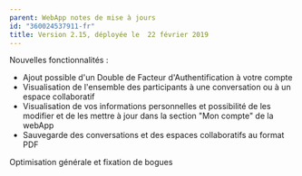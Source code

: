 ```yaml
---
parent: WebApp notes de mise à jours
id: "360024537911-fr"
title: Version 2.15, déployée le  22 février 2019
---
```

Nouvelles fonctionnalités :

*   Ajout possible d'un Double de Facteur d'Authentification à votre compte
*   Visualisation de l'ensemble des participants à une conversation ou à un espace collaboratif
*   Visualisation de vos informations personnelles et possibilité de les modifier et de les mettre à jour dans la section "Mon compte" de la webApp
*   Sauvegarde des conversations et des espaces collaboratifs au format PDF

Optimisation générale et fixation de bogues
